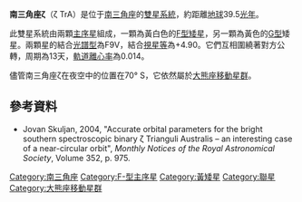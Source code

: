 {{Starbox begin
| name=Zeta Trianguli Australis }}
{{Starbox observe
| epoch=J2000
| ra=16<sup>h</sup> 28<sup>m</sup> 28.1<sup>s</sup>
| dec=-70° 05′ 04″
| appmag_v=4.90
| constell=[[南三角座|南三角座]] }}
{{Starbox character
| class=F9 V (F6V + G1V)
| b-v=0.54
| u-b=0.03
| variable=? }}
{{Starbox astrometry
| radial_v=+7.6
| prop_mo_ra=199.88
| prop_mo_dec=110.77
| parallax=82.61
| p_error=0.57
| absmag_v=4.49 }}
{{Starbox catalog
| names=[[Henry_L._Giclas_catalogue|Gl]] 624, [[Harvard_Revised_catalogue|HR]] 6098, [[Cordoba_Durchmusterung|CD]] -69°2558, [[Henry_Draper_catalogue|HD]] 147584, [[Luyten_Two-Tenths_catalogue|LTT]] 6558, [[General_Catalogue_of_Trigonometric_Parallaxes|GCTP]] 3719.00, [[Smithsonian_Astrophysical_Observatory_Star_Catalog|SAO]] 253554, FK5 610, GC 22089, [[Hipparcos_catalogue|HIP]] 80686. }}
{{Starbox end}}
'''南三角座ζ'''（ζ TrA）是位于[[南三角座|南三角座]]的[[雙星系統|雙星系統]]，約距離[[地球|地球]]39.5[[光年|光年]]。

此雙星系統由兩顆[[主序星|主序星]]組成，一顆為黃白色的[[恆星分類|F型]][[矮星|矮星]]，另一顆為黃色的[[恆星分類|G型]]矮星。兩顆星的結合[[光譜型|光譜型]]為F9V，結合[[視星等|視星等]]為+4.90。它們互相圍繞著對方公轉，周期為13天，[[軌道離心率|軌道離心率]]為0.014。

儘管南三角座ζ在夜空中的位置在70° S，它依然屬於[[大熊座移動星群|大熊座移動星群]]。

==參考資料==
* Jovan Skuljan, 2004, "Accurate orbital parameters for the bright southern spectroscopic binary ζ Trianguli Australis – an interesting case of a near-circular orbit", ''Monthly Notices of the Royal Astronomical Society'', Volume 352, p. 975.

[[Category:南三角座|Category:南三角座]]
[[Category:F-型主序星|Category:F-型主序星]]
[[Category:黃矮星|Category:黃矮星]]
[[Category:聯星|Category:聯星]]
[[Category:大熊座移動星群|Category:大熊座移動星群]]

{{star-system-stub}}